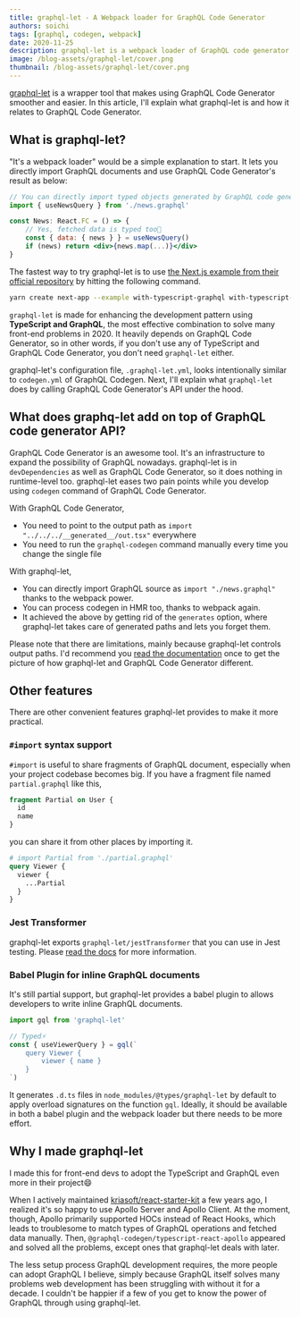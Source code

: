 ```yaml
---
title: graphql-let - A Webpack loader for GraphQL Code Generator
authors: soichi
tags: [graphql, codegen, webpack]
date: 2020-11-25
description: graphql-let is a webpack loader of GraphQL code generator.
image: /blog-assets/graphql-let/cover.png
thumbnail: /blog-assets/graphql-let/cover.png
---
```


[graphql-let](https://github.com/piglovesyou/graphql-let) is a wrapper tool that makes using GraphQL Code Generator smoother and easier. In this article, I'll explain what graphql-let is and how it relates to GraphQL Code Generator.

## What is graphql-let?

"It's a webpack loader" would be a simple explanation to start. It lets you directly import GraphQL documents and use GraphQL Code Generator's result as below:

```jsx
// You can directly import typed objects generated by GraphQL code generator⚡️
import { useNewsQuery } from './news.graphql'

const News: React.FC = () => {
    // Yes, fetched data is typed too💪
    const { data: { news } } = useNewsQuery()
    if (news) return <div>{news.map(...)}</div>
}
```

The fastest way to try graphql-let is to use [the Next.js example from their official repository](https://github.com/vercel/next.js/tree/canary/examples/with-typescript-graphql) by hitting the following command.

```bash
yarn create next-app --example with-typescript-graphql with-typescript-graphql-app
```

`graphql-let` is made for enhancing the development pattern using **TypeScript and GraphQL**, the most effective combination to solve many front-end problems in 2020. It heavily depends on GraphQL Code Generator, so in other words, if you don't use any of TypeScript and GraphQL Code Generator, you don't need `graphql-let` either.

graphql-let's configuration file, `.graphql-let.yml`, looks intentionally similar to `codegen.yml` of GraphQL Codegen. Next, I'll explain what `graphql-let` does by calling GraphQL Code Generator's API under the hood.

## What does graphq-let add on top of GraphQL code generator API?

GraphQL Code Generator is an awesome tool. It's an infrastructure to expand the possibility of GraphQL nowadays. graphql-let is in `devDependencies` as well as GraphQL Code Generator, so it does nothing in runtime-level too. graphql-let eases two pain points while you develop using `codegen` command of GraphQL Code Generator.

With GraphQL Code Generator,

- You need to point to the output path as `import "../../../__generated__/out.tsx"` everywhere
- You need to run the `graphql-codegen` command manually every time you change the single file

With graphql-let,

- You can directly import GraphQL source as `import "./news.graphql"` thanks to the webpack power.
- You can process codegen in HMR too, thanks to webpack again.
- It achieved the above by getting rid of the `generates` option, where graphql-let takes care of generated paths and lets you forget them.

Please note that there are limitations, mainly because graphql-let controls output paths. I'd recommend you [read the documentation](https://github.com/piglovesyou/graphql-let/#configuration-is-compatible-with-codegenyml-except) once to get the picture of how graphql-let and GraphQL Code Generator different.

## Other features

There are other convenient features graphql-let provides to make it more practical.

### `#import` syntax support

`#import` is useful to share fragments of GraphQL document, especially when your project codebase becomes big. If you have a fragment file named `partial.graphql` like this,

```graphql
fragment Partial on User {
  id
  name
}
```

you can share it from other places by importing it.

```graphql
# import Partial from './partial.graphql'
query Viewer {
  viewer {
    ...Partial
  }
}
```

### Jest Transformer

graphql-let exports `graphql-let/jestTransformer` that you can use in Jest testing. Please [read the docs](https://github.com/piglovesyou/graphql-let/#jest-transformer) for more information.

### Babel Plugin for inline GraphQL documents

It's still partial support, but graphql-let provides a babel plugin to allows developers to write inline GraphQL documents.

```typescript jsx
import gql from 'graphql-let'

// Typed️⚡️
const { useViewerQuery } = gql(`
    query Viewer {
        viewer { name }
    }
`)
```

It generates `.d.ts` files in `node_modules/@types/graphql-let` by default to apply overload signatures on the function `gql`. Ideally, it should be available in both a babel plugin and the webpack loader but there needs to be more effort.

## Why I made graphql-let

I made this for front-end devs to adopt the TypeScript and GraphQL even more in their project😄

When I actively maintained [kriasoft/react-starter-kit](https://github.com/kriasoft/react-starter-kit) a few years ago, I realized it's so happy to use Apollo Server and Apollo Client. At the moment, though, Apollo primarily supported HOCs instead of React Hooks, which leads to troublesome to match types of GraphQL operations and fetched data manually. Then, `@graphql-codegen/typescript-react-apollo` appeared and solved all the problems, except ones that graphql-let deals with later.

The less setup process GraphQL development requires, the more people can adopt GraphQL I believe, simply because GraphQL itself solves many problems web development has been struggling with without it for a decade. I couldn't be happier if a few of you get to know the power of GraphQL through using graphql-let.
